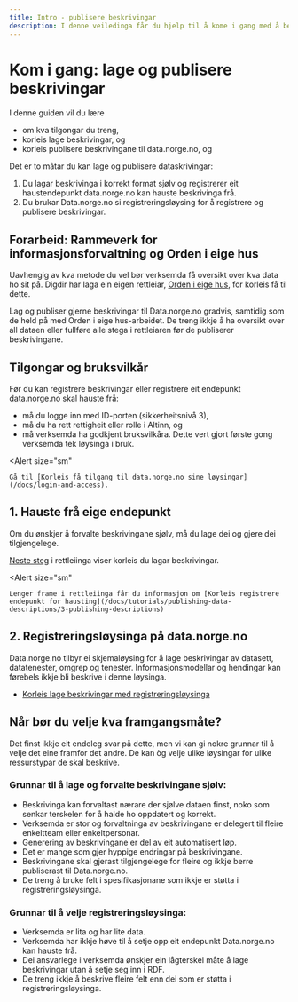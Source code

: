 ```yaml
---
title: Intro - publisere beskrivingar
description: I denne veiledinga får du hjelp til å kome i gang med å beskrive data og publisere beskrivinga til data.norge.no.
---
```


# Kom i gang: lage og publisere beskrivingar

I denne guiden vil du lære

- om kva tilgongar du treng,
- korleis lage beskrivingar, og
- korleis publisere beskrivingane til data.norge.no, og

<Divider />

Det er to måtar du kan lage og publisere dataskrivingar:

1. Du lagar beskrivinga i korrekt format sjølv og registrerer eit haustendepunkt data.norge.no kan hauste beskrivinga frå.
2. Du brukar Data.norge.no si registreringsløysing for å registrere og publisere beskrivingar.

## Forarbeid: Rammeverk for informasjonsforvaltning og Orden i eige hus

Uavhengig av kva metode du vel bør verksemda få oversikt over kva data ho sit på. Digdir har laga ein eigen rettleiar, [Orden i eige hus](https://www.digdir.no/informasjonsforvaltning/veileder-orden-i-eget-hus/2716), for korleis få til dette.

Lag og publiser gjerne beskrivingar til Data.norge.no gradvis, samtidig som de held på med Orden i eige hus-arbeidet. De treng ikkje å ha oversikt over all dataen eller fullføre alle stega i rettleiaren før de publiserer beskrivingane.

## Tilgongar og bruksvilkår

Før du kan registrere beskrivingar eller registrere eit endepunkt data.norge.no skal hauste frå:

- må du logge inn med ID-porten (sikkerheitsnivå 3),
- må du ha rett rettigheit eller rolle i Altinn, og
- må verksemda ha godkjent bruksvilkåra. Dette vert gjort første gong verksemda tek løysinga i bruk.

<Alert
    size="sm"
>
    Gå til [Korleis få tilgang til data.norge.no sine løysingar](/docs/login-and-access).
</Alert>

## 1. Hauste frå eige endepunkt

Om du ønskjer å forvalte beskrivingane sjølv, må du lage dei og gjere dei tilgjengelege.

[Neste steg](/docs/tutorials/publishing-data-descriptions/1-creating-descriptions-self) i rettleiinga viser korleis du lagar beskrivingar.

<Alert
    size="sm"
>
    Lenger frame i rettleiinga får du informasjon om [Korleis registrere endepunkt for hausting](/docs/tutorials/publishing-data-descriptions/3-publishing-descriptions)
</Alert>

## 2. Registreringsløysinga på data.norge.no

Data.norge.no tilbyr ei skjemaløysing for å lage beskrivingar av datasett, datatenester, omgrep og tenester. Informasjonsmodellar og hendingar kan førebels ikkje bli beskrive i denne løysinga.

- [Korleis lage beskrivingar med registreringsløysinga](/docs/tutorials/publishing-data-descriptions/2-creating-descriptions-registration)

## Når bør du velje kva framgangsmåte?

Det finst ikkje eit endeleg svar på dette, men vi kan gi nokre grunnar til å velje det eine framfor det andre. De kan òg velje ulike løysingar for ulike ressurstypar de skal beskrive.

### Grunnar til å lage og forvalte beskrivingane sjølv:

- Beskrivinga kan forvaltast nærare der sjølve dataen finst, noko som senkar terskelen for å halde ho oppdatert og korrekt.
- Verksemda er stor og forvaltninga av beskrivingane er delegert til fleire enkeltteam eller enkeltpersonar.
- Generering av beskrivingane er del av eit automatisert løp.
- Det er mange som gjer hyppige endringar på beskrivingane.
- Beskrivingane skal gjerast tilgjengelege for fleire og ikkje berre publiserast til Data.norge.no.
- De treng å bruke felt i spesifikasjonane som ikkje er støtta i registreringsløysinga.

### Grunnar til å velje registreringsløysinga:

- Verksemda er lita og har lite data.
- Verksemda har ikkje høve til å setje opp eit endepunkt Data.norge.no kan hauste frå.
- Dei ansvarlege i verksemda ønskjer ein lågterskel måte å lage beskrivingar utan å setje seg inn i RDF.
- De treng ikkje å beskrive fleire felt enn dei som er støtta i registreringsløysinga.
